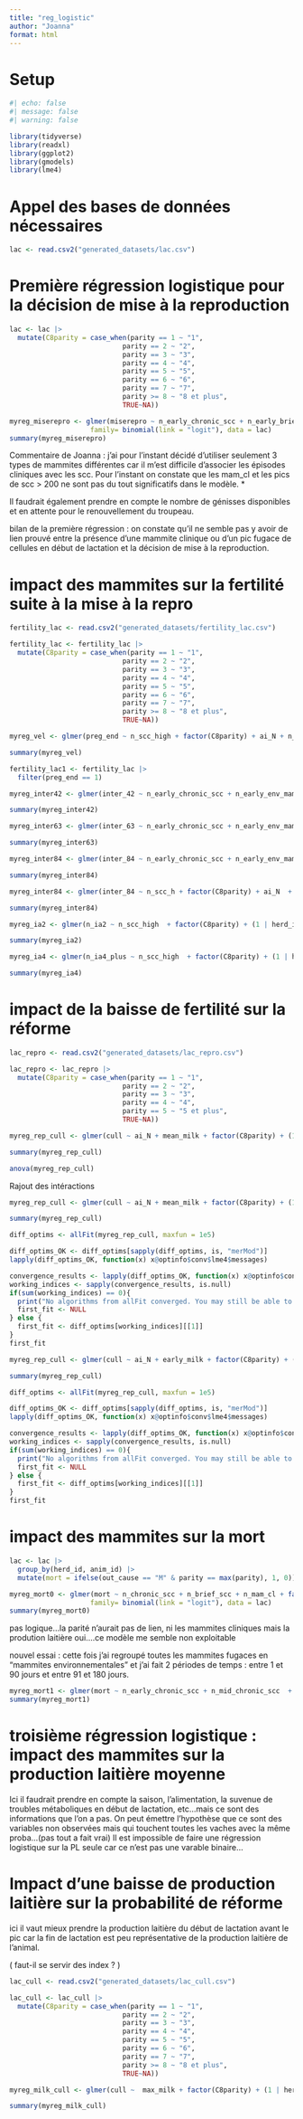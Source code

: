 ```yaml
---
title: "reg_logistic"
author: "Joanna"
format: html
---
```



# Setup

```r
#| echo: false
#| message: false
#| warning: false

library(tidyverse)
library(readxl)
library(ggplot2)
library(gmodels)
library(lme4)
```

# Appel des bases de données nécessaires 


```r
lac <- read.csv2("generated_datasets/lac.csv")
```

# Première régression logistique pour la décision de mise à la reproduction 

```r
lac <- lac |> 
  mutate(C8parity = case_when(parity == 1 ~ "1",
                            parity == 2 ~ "2",
                            parity == 3 ~ "3",
                            parity == 4 ~ "4",
                            parity == 5 ~ "5",
                            parity == 6 ~ "6",
                            parity == 7 ~ "7",
                            parity >= 8 ~ "8 et plus",
                            TRUE~NA))
```


```r
myreg_miserepro <- glmer(miserepro ~ n_early_chronic_scc + n_early_brief_scc + n_early_mam_cl + factor(C8parity) + early_milk + (1 | herd_id), 
                    family= binomial(link = "logit"), data = lac)
summary(myreg_miserepro)
```

Commentaire de Joanna : j'ai pour l'instant décidé d'utiliser seulement 3 types de mammites différentes car il m'est difficile d'associer les épisodes cliniques avec les scc. Pour l'instant on constate que les mam_cl et les pics de scc > 200 ne sont pas du tout significatifs dans le modèle. *

Il faudrait également prendre en compte le nombre de génisses disponibles et en attente pour le renouvellement du troupeau. 

bilan de la première régression : 
on constate qu'il ne semble pas y avoir de lien prouvé entre la présence d'une mammite clinique ou d'un pic fugace de cellules en début de lactation et la décision de mise à la reproduction. 


# impact des mammites sur la fertilité suite à la mise à la repro 

```r
fertility_lac <- read.csv2("generated_datasets/fertility_lac.csv")
```

```r
fertility_lac <- fertility_lac |> 
  mutate(C8parity = case_when(parity == 1 ~ "1",
                            parity == 2 ~ "2",
                            parity == 3 ~ "3",
                            parity == 4 ~ "4",
                            parity == 5 ~ "5",
                            parity == 6 ~ "6",
                            parity == 7 ~ "7",
                            parity >= 8 ~ "8 et plus",
                            TRUE~NA))
```


```r

myreg_vel <- glmer(preg_end ~ n_scc_high + factor(C8parity) + ai_N + n_mam_cl + (1 | herd_id), family = binomial (link = "logit"), data = fertility_lac)

summary(myreg_vel) 
```


```r
fertility_lac1 <- fertility_lac |> 
  filter(preg_end == 1)

myreg_inter42 <- glmer(inter_42 ~ n_early_chronic_scc + n_early_env_mam + factor(C8parity) + ai_N  + (1 | herd_id), family = binomial (link = "logit"), data = fertility_lac1)

summary(myreg_inter42) 
```


```r

myreg_inter63 <- glmer(inter_63 ~ n_early_chronic_scc + n_early_env_mam + factor(C8parity) + ai_N  + (1 | herd_id), family = binomial (link = "logit"), data = fertility_lac1)

summary(myreg_inter63) 
```

```r

myreg_inter84 <- glmer(inter_84 ~ n_early_chronic_scc + n_early_env_mam  + factor(C8parity) + ai_N  + (1 | herd_id), family = binomial (link = "logit"), data = fertility_lac1)

summary(myreg_inter84) 
```

```r

myreg_inter84 <- glmer(inter_84 ~ n_scc_h + factor(C8parity) + ai_N  + (1 | herd_id), family = binomial (link = "logit"), data = fertility_lac1)

summary(myreg_inter84) 
```

```r

myreg_ia2 <- glmer(n_ia2 ~ n_scc_high  + factor(C8parity) + (1 | herd_id), family = binomial (link = "logit"), data = fertility_lac1)

summary(myreg_ia2) 
```

```r

myreg_ia4 <- glmer(n_ia4_plus ~ n_scc_high  + factor(C8parity) + (1 | herd_id), family = binomial (link = "logit"), data = fertility_lac1)

summary(myreg_ia4) 
```
# impact de la baisse de fertilité sur la réforme 

```r
lac_repro <- read.csv2("generated_datasets/lac_repro.csv")
```

```r
lac_repro <- lac_repro |> 
  mutate(C8parity = case_when(parity == 1 ~ "1",
                            parity == 2 ~ "2",
                            parity == 3 ~ "3",
                            parity == 4 ~ "4",
                            parity == 5 ~ "5 et plus",
                            TRUE~NA))
```

```r
myreg_rep_cull <- glmer(cull ~ ai_N + mean_milk + factor(C8parity) + (1 | herd_id), family = binomial (link = "logit"), data = lac_repro)

summary(myreg_rep_cull) 
```

```r
anova(myreg_rep_cull)
```


Rajout des intéractions 

```r
myreg_rep_cull <- glmer(cull ~ ai_N + mean_milk + factor(C8parity) + (1 | herd_id) + ai_N * factor(C8parity) + mean_milk * factor(C8parity), family = binomial (link = "logit"), data = lac_repro)

summary(myreg_rep_cull) 
```
```r
diff_optims <- allFit(myreg_rep_cull, maxfun = 1e5)
```
```r
diff_optims_OK <- diff_optims[sapply(diff_optims, is, "merMod")]
lapply(diff_optims_OK, function(x) x@optinfo$conv$lme4$messages)
```
```r
convergence_results <- lapply(diff_optims_OK, function(x) x@optinfo$conv$lme4$messages)
working_indices <- sapply(convergence_results, is.null)
if(sum(working_indices) == 0){
  print("No algorithms from allFit converged. You may still be able to use the results, but proceed with extreme caution.")
  first_fit <- NULL
} else {
  first_fit <- diff_optims[working_indices][[1]]
}
first_fit
```


```r
myreg_rep_cull <- glmer(cull ~ ai_N + early_milk + factor(C8parity) + (1 | herd_id) + factor(C8parity) * early_milk, family = binomial (link = "logit"), data = lac_repro)

summary(myreg_rep_cull) 
```
```r
diff_optims <- allFit(myreg_rep_cull, maxfun = 1e5)
```
```r
diff_optims_OK <- diff_optims[sapply(diff_optims, is, "merMod")]
lapply(diff_optims_OK, function(x) x@optinfo$conv$lme4$messages)
```
```r
convergence_results <- lapply(diff_optims_OK, function(x) x@optinfo$conv$lme4$messages)
working_indices <- sapply(convergence_results, is.null)
if(sum(working_indices) == 0){
  print("No algorithms from allFit converged. You may still be able to use the results, but proceed with extreme caution.")
  first_fit <- NULL
} else {
  first_fit <- diff_optims[working_indices][[1]]
}
first_fit
```


# impact des mammites sur la mort 

```r
lac <- lac |> 
  group_by(herd_id, anim_id) |> 
  mutate(mort = ifelse(out_cause == "M" & parity == max(parity), 1, 0))
```

```r
myreg_mort0 <- glmer(mort ~ n_chronic_scc + n_brief_scc + n_mam_cl + factor(C8parity) + mean_milk + (1 | herd_id), 
                    family= binomial(link = "logit"), data = lac)
summary(myreg_mort0)
```
pas logique...la parité n'aurait pas de lien, ni les mammites cliniques mais la prodution laitière oui....ce modèle me semble non exploitable

nouvel essai : 
cette fois j'ai regroupé toutes les mammites fugaces en "mammites environnementales" et j'ai fait 2 périodes de temps : entre 1 et 90 jours et entre 91 et 180 jours. 
```r
myreg_mort1 <- glmer(mort ~ n_early_chronic_scc + n_mid_chronic_scc  + n_early_env_mam + n_mid_env_mam + factor(C8parity) + mid_milk + early_milk + (1 | herd_id), family= binomial(link = "logit"), data = lac)
summary(myreg_mort1)
```

# troisième régression logistique : impact des mammites sur la production laitière moyenne 

Ici il faudrait prendre en compte la saison, l'alimentation, la suvenue de troubles métaboliques en début de lactation, etc...mais ce sont des informations que l'on a pas. On peut émettre l'hypothèse que ce sont des variables non observées mais qui touchent toutes les vaches avec la même proba...(pas tout a fait vrai)
Il est impossible de faire une régression logistique sur la PL seule car ce n'est pas une varable binaire...

# Impact d'une baisse de production laitière sur la probabilité de réforme 

ici il vaut mieux prendre la production laitière du début de lactation avant le pic car la fin de lactation est peu représentative de la production laitière de l'animal. 

( faut-il se servir des index ? )


```r
lac_cull <- read.csv2("generated_datasets/lac_cull.csv")
```


```r
lac_cull <- lac_cull |> 
  mutate(C8parity = case_when(parity == 1 ~ "1",
                            parity == 2 ~ "2",
                            parity == 3 ~ "3",
                            parity == 4 ~ "4",
                            parity == 5 ~ "5",
                            parity == 6 ~ "6",
                            parity == 7 ~ "7",
                            parity >= 8 ~ "8 et plus",
                            TRUE~NA))
```


```r
myreg_milk_cull <- glmer(cull ~  max_milk + factor(C8parity) + (1 | herd_id), family = binomial (link = "logit"), data = lac_cull)

summary(myreg_milk_cull) 
```

